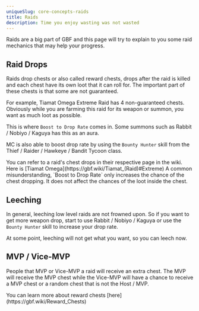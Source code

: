 ```yaml
---
uniqueSlug: core-concepts-raids
title: Raids
description: Time you enjoy wasting was not wasted
---
```


Raids are a big part of GBF and this page will try to explain
to you some raid mechanics that may help your progress.

## Raid Drops

Raids drop chests or also called reward chests,
drops after the raid is killed and each chest have its own loot that it can roll for.
The important part of these chests is that some are not guaranteed.

For example, Tiamat Omega Extreme Raid has 4 non-guaranteed chests.
Obviously while you are farming this raid for its weapon or summon,
you want as much loot as possible.

This is where `Boost to Drop Rate` comes in.
Some summons such as Rabbit / Nobiyo / Kaguya has this as an aura.

MC is also able to boost drop rate by using the `Bounty Hunter` skill
from the Thief / Raider / Hawkeye / Bandit Tycoon class.

<Callout type="default">
    You can refer to a raid's chest drops in their
    respective page in the wiki. Here is [Tiamat
    Omega](https://gbf.wiki/Tiamat_(Raid)#Extreme)
</Callout>

<Callout type="warning">
    A common misunderstanding, `Boost to Drop Rate` only
    increases the chance of the chest dropping. It does not
    affect the chances of the loot inside the chest.
</Callout>

## Leeching

In general, leeching low level raids are not frowned upon.
So if you want to get more weapon drop,
start to use Rabbit / Nobiyo / Kaguya or use the `Bounty Hunter` skill to increase your drop rate.

At some point, leeching will not get what you want, so you can leech now.

## MVP / Vice-MVP

People that MVP or Vice-MVP a raid will receive an extra chest.
The MVP will receive the MVP chest while the Vice-MVP will have a chance to
receive a MVP chest or a random chest that is not the Host / MVP.

<Callout type="default">
    You can learn more about reward chests
    [here](https://gbf.wiki/Reward_Chests)
</Callout>
